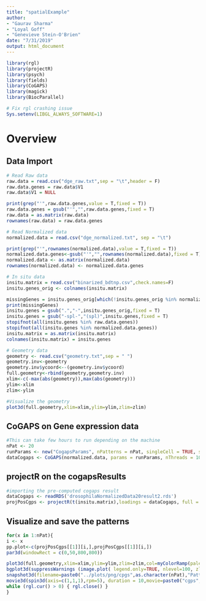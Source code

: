 ```yaml
---
title: "spatialExample"
author: 
- "Gaurav Sharma"
- "Loyal Goff"
- "Genevieve Stein-O'Brien"
date: "7/31/2019"
output: html_document
---
```


```r
library(rgl)
library(projectR)
library(psych)
library(fields)
library(CoGAPS)
library(magick)
library(BiocParallel)

# Fix rgl crashing issue
Sys.setenv(LIBGL_ALWAYS_SOFTWARE=1)
```

# Overview

## Data Import
```r
# Read Raw data
raw.data = read.csv("dge_raw.txt",sep = "\t",header = F)
raw.data.genes = raw.data$V1
raw.data$V1 = NULL

print(grep("'",raw.data.genes,value = T,fixed = T))
raw.data.genes = gsub("'","",raw.data.genes,fixed = T)
raw.data = as.matrix(raw.data)
rownames(raw.data) = raw.data.genes

# Read Normalized data
normalized.data = read.csv("dge_normalized.txt", sep = "\t")

print(grep("'",rownames(normalized.data),value = T,fixed = T))
normalized.data.genes<-gsub("'","",rownames(normalized.data),fixed = T)
normalized.data <- as.matrix(normalized.data)
rownames(normalized.data) <- normalized.data.genes

# In situ data
insitu.matrix = read.csv("binarized_bdtnp.csv",check.names=F)
insitu.genes_orig <- colnames(insitu.matrix)

missingGenes = insitu.genes_orig[which(!insitu.genes_orig %in% normalized.data.genes)]
print(missingGenes)
insitu.genes = gsub(".","-",insitu.genes_orig,fixed = T)
insitu.genes = gsub("-spl-","(spl)",insitu.genes,fixed = T)
stopifnot(all(insitu.genes %in% raw.data.genes))
stopifnot(all(insitu.genes %in% normalized.data.genes))
insitu.matrix = as.matrix(insitu.matrix)
colnames(insitu.matrix) = insitu.genes
```

```r
# Geometry data
geometry <- read.csv("geometry.txt",sep = " ")
geometry.inv<-geometry
geometry.inv$ycoord<--(geometry.inv$ycoord)
full.geometry<-rbind(geometry,geometry.inv)
xlim<-c(-max(abs(geometry)),max(abs(geometry)))
ylim<-xlim
zlim<-ylim

#Visualize the geometry
plot3d(full.geometry,xlim=xlim,ylim=ylim,zlim=zlim)
```

## CoGAPS on Gene expression data
```r
#This can take few hours to run depending on the machine
nPat <- 20
runParams <- new("CogapsParams", nPatterns = nPat, singleCell = TRUE, seed = 123, nIterations = 50000)
dataCogaps <- CoGAPS(normalized.data, params = runParams, nThreads = 10)
```

## projectR on the cogapsResults
```r
#importing the pre-computed cogaps result
dataCogaps <- readRDS('drosophilaNormalizedData20result2.rds')
projPosCgps <- projectR(t(insitu.matrix),loadings = dataCogaps, full = T)
```

## Visualize and save the patterns
```r
for(x in 1:nPat){
i <- x
pp.plot<-c(projPosCgps[[1]][i,],projPosCgps[[1]][i,])
par3d(windowRect = c(0,50,800,800))

plot3d(full.geometry,xlim=xlim,ylim=ylim,zlim=zlim,col=myColorRamp(palette=inferno(100),pp.plot),size=10,box=F,axes=F,xlab="",ylab="",zlab="", aspect = T)
bgplot3d(suppressWarnings (image.plot( legend.only=TRUE, nlevel=100, zlim=c(min(pp.plot),max(pp.plot)), legend.args=list(text='Projected pattern'),col=inferno(100))))
snapshot3d(filename=paste0("../plots/png/cpgs",as.character(nPat),"Pattern",as.character(i),".png"),fmt="png") 
movie3d(spin3d(axis=c(1,1,1),rpm=5), duration = 10,movie=paste0("cgps",as.character(nPat),"Pattern",as.character(i)),dir="../plots",convert = TRUE)
while (rgl.cur() > 0) { rgl.close() }
}
```


